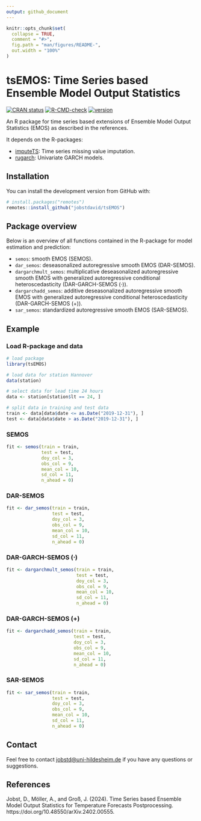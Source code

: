 ```yaml
---
output: github_document
---
```


```r
knitr::opts_chunk$set(
  collapse = TRUE,
  comment = "#>",
  fig.path = "man/figures/README-",
  out.width = "100%"
)
```
# tsEMOS: Time Series based Ensemble Model Output Statistics

<!-- badges: start -->
[![CRAN status](https://www.r-pkg.org/badges/version/tsEMOS)](https://CRAN.R-project.org/package=tsEMOS)
[![R-CMD-check](https://github.com/jobstdavid/tsEMOS/workflows/R-CMD-check/badge.svg)](https://github.com/jobstdavid/tsEMOS/actions)
[![version](https://img.shields.io/badge/version-0.1.0-green.svg?style=flat)](https://github.com/jobstdavid/tsEMOS)
<!-- badges: end -->

An R package for time series based extensions of Ensemble Model Output Statistics (EMOS) as described in the references.  

It depends on the R-packages:

- [imputeTS](https://cran.r-project.org/web/packages/imputeTS/index.html): Time series missing value imputation. 
- [rugarch](https://cran.r-project.org/web/packages/rugarch/index.html): Univariate GARCH models.


## Installation

You can install the development version from GitHub with:

``` r
# install.packages("remotes")
remotes::install_github("jobstdavid/tsEMOS")
```


## Package overview

Below is an overview of all functions contained in the R-package for model estimation and prediction:

- ``semos``: smooth EMOS (SEMOS). 
- ``dar_semos``: deseasonalized autoregressive smooth EMOS (DAR-SEMOS). 
- ``dargarchmult_semos``: multiplicative deseasonalized autoregressive smooth EMOS with generalized autoregressive conditional heteroscedasticity (DAR-GARCH-SEMOS ($\cdot$)).
- ``dargarchadd_semos``: additive deseasonalized autoregressive smooth EMOS with generalized autoregressive conditional heteroscedasticity (DAR-GARCH-SEMOS (+)).
- ``sar_semos``: standardized autoregressive smooth EMOS (SAR-SEMOS).

## Example
### Load R-package and data
```r
# load package
library(tsEMOS)

# load data for station Hannover
data(station)

# select data for lead time 24 hours
data <- station[station$lt == 24, ]

# split data in training and test data
train <- data[data$date <= as.Date("2019-12-31"), ]
test <- data[data$date > as.Date("2019-12-31"), ]
```

### SEMOS

```r
fit <- semos(train = train,
             test = test,
             doy_col = 3,
             obs_col = 9,
             mean_col = 10,
             sd_col = 11,
             n_ahead = 0)
```


### DAR-SEMOS

```r
fit <- dar_semos(train = train,
                 test = test,
                 doy_col = 3,
                 obs_col = 9,
                 mean_col = 10,
                 sd_col = 11,
                 n_ahead = 0)
```

### DAR-GARCH-SEMOS ($\cdot$)

```r
fit <- dargarchmult_semos(train = train,
                          test = test,
                          doy_col = 3,
                          obs_col = 9,
                          mean_col = 10,
                          sd_col = 11,
                          n_ahead = 0)
```

### DAR-GARCH-SEMOS (+)

```r
fit <- dargarchadd_semos(train = train,
                         test = test,
                         doy_col = 3,
                         obs_col = 9,
                         mean_col = 10,
                         sd_col = 11,
                         n_ahead = 0)
```

### SAR-SEMOS

```r
fit <- sar_semos(train = train,
                 test = test,
                 doy_col = 3,
                 obs_col = 9,
                 mean_col = 10,
                 sd_col = 11,
                 n_ahead = 0)
```


## Contact
Feel free to contact [jobstd@uni-hildesheim.de](mailto:jobstd@uni-hildesheim.de) if you have any questions or suggestions.

## References
Jobst, D., Möller, A., and Groß, J. (2024). Time Series based Ensemble Model Output Statistics for Temperature Forecasts Postprocessing. https://doi.org/10.48550/arXiv.2402.00555.
